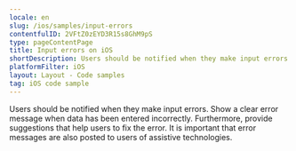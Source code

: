 ```yaml
---
locale: en
slug: /ios/samples/input-errors
contentfulID: 2VFtZ0zEYD3R15s8GhM9pS
type: pageContentPage
title: Input errors on iOS
shortDescription: Users should be notified when they make input errors.
platformFilter: iOS
layout: Layout - Code samples
tag: iOS code sample
---
```


Users should be notified when they make input errors. Show a clear error message when data has been entered incorrectly. Furthermore, provide suggestions that help users to fix the error. It is important that error messages are also posted to users of assistive technologies.

<CodeSample id="input-errors" locale="en" platform="ios"/>